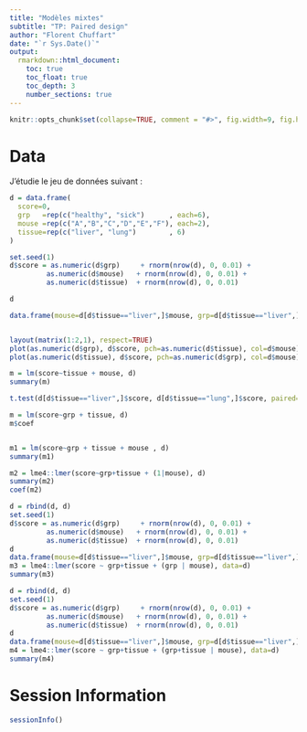 ```yaml
---
title: "Modèles mixtes"
subtitle: "TP: Paired design"
author: "Florent Chuffart"
date: "`r Sys.Date()`"
output: 
  rmarkdown::html_document:
    toc: true
    toc_float: true
    toc_depth: 3
    number_sections: true
---
```



```r
knitr::opts_chunk$set(collapse=TRUE, comment = "#>", fig.width=9, fig.height=6, eval=TRUE, echo=TRUE, results="verbatim", warning=FALSE)
```
# Data

J’étudie le jeu de données suivant : 

```r
d = data.frame(
  score=0, 
  grp   =rep(c("healthy", "sick")      , each=6), 
  mouse =rep(c("A","B","C","D","E","F"), each=2),  
  tissue=rep(c("liver", "lung")        , 6)
)

set.seed(1)
d$score = as.numeric(d$grp)     + rnorm(nrow(d), 0, 0.01) + 
         as.numeric(d$mouse)   + rnorm(nrow(d), 0, 0.01) + 
         as.numeric(d$tissue)  + rnorm(nrow(d), 0, 0.01)

d

data.frame(mouse=d[d$tissue=="liver",]$mouse, grp=d[d$tissue=="liver",]$grp, liver=d[d$tissue=="liver",]$score, lung=d[d$tissue=="lung",]$score)


layout(matrix(1:2,1), respect=TRUE)
plot(as.numeric(d$grp), d$score, pch=as.numeric(d$tissue), col=d$mouse)
plot(as.numeric(d$tissue), d$score, pch=as.numeric(d$grp), col=d$mouse)

m = lm(score~tissue + mouse, d)
summary(m)

t.test(d[d$tissue=="liver",]$score, d[d$tissue=="lung",]$score, paired=TRUE)

m = lm(score~grp + tissue, d)
m$coef


m1 = lm(score~grp + tissue + mouse , d)
summary(m1)

m2 = lme4::lmer(score~grp+tissue + (1|mouse), d)
summary(m2)
coef(m2)

```

```r
d = rbind(d, d)
set.seed(1)
d$score = as.numeric(d$grp)     + rnorm(nrow(d), 0, 0.01) + 
         as.numeric(d$mouse)   + rnorm(nrow(d), 0, 0.01) + 
         as.numeric(d$tissue)  + rnorm(nrow(d), 0, 0.01)
d
data.frame(mouse=d[d$tissue=="liver",]$mouse, grp=d[d$tissue=="liver",]$grp, liver=d[d$tissue=="liver",]$score, lung=d[d$tissue=="lung",]$score)
m3 = lme4::lmer(score ~ grp+tissue + (grp | mouse), data=d)
summary(m3)

d = rbind(d, d)
set.seed(1)
d$score = as.numeric(d$grp)     + rnorm(nrow(d), 0, 0.01) + 
         as.numeric(d$mouse)   + rnorm(nrow(d), 0, 0.01) + 
         as.numeric(d$tissue)  + rnorm(nrow(d), 0, 0.01)
d
data.frame(mouse=d[d$tissue=="liver",]$mouse, grp=d[d$tissue=="liver",]$grp, liver=d[d$tissue=="liver",]$score, lung=d[d$tissue=="lung",]$score)
m4 = lme4::lmer(score ~ grp+tissue + (grp+tissue | mouse), data=d)
summary(m4)

```

# Session Information

```r
sessionInfo()
```

